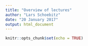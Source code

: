 ```yaml
---
title: "Overview of lectures"
author: "Lars Schoebitz"
date: "20 January 2017"
output: html_document
---
```


```r
knitr::opts_chunk$set(echo = TRUE)
```

